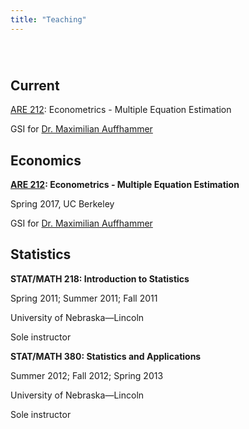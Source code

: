 ```yaml
---
title: "Teaching"
---
```


<br>

# {.tabset .tabset-fade}

## Current

[ARE 212](https://edrub.in/ARE212): Econometrics - Multiple Equation Estimation

GSI for [Dr. Maximilian Auffhammer](http://www.auffhammer.com)

## Economics

__[ARE 212](https://edrub.in/ARE212): Econometrics - Multiple Equation Estimation__

Spring 2017, UC Berkeley

GSI for [Dr. Maximilian Auffhammer](http://www.auffhammer.com)

## Statistics

__STAT/MATH 218: Introduction to Statistics__

Spring 2011; Summer 2011; Fall 2011

University of Nebraska—Lincoln

Sole instructor

__STAT/MATH 380: Statistics and Applications__

Summer 2012; Fall 2012; Spring 2013

University of Nebraska—Lincoln

Sole instructor
